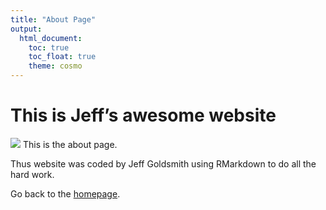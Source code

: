 ```yaml
---
title: "About Page"
output: 
  html_document:
    toc: true
    toc_float: true
    theme: cosmo
---
```


# This is Jeff's awesome website

![](https://media.giphy.com/media/drXGoW1iudhKw/giphy.gif)
This is the about page.


Thus website was coded by Jeff Goldsmith using RMarkdown to do all the hard work.

Go back to the [homepage](index.html).
